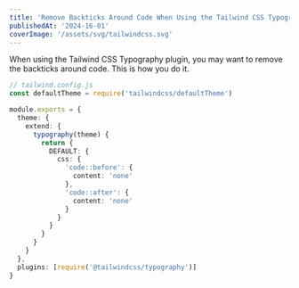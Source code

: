 ```yaml
---
title: 'Remove Backticks Around Code When Using the Tailwind CSS Typography Plugin'
publishedAt: '2024-16-01'
coverImage: '/assets/svg/tailwindcss.svg'
---
```


When using the Tailwind CSS Typography plugin, you may want to remove the backticks around code. This is how you do it.

```ts
// tailwind.config.js
const defaultTheme = require('tailwindcss/defaultTheme')

module.exports = {
  theme: {
    extend: {
      typography(theme) {
        return {
          DEFAULT: {
            css: {
              'code::before': {
                content: 'none'
              },
              'code::after': {
                content: 'none'
              }
            }
          }
        }
      }
    }
  },
  plugins: [require('@tailwindcss/typography')]
}
```
